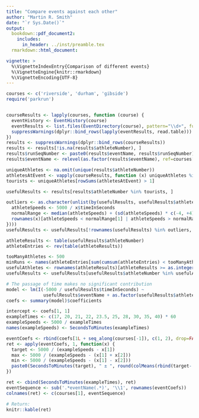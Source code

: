 ```yaml
---
title: "Compare events against each other"
author: "Martin R. Smith"
date: "`r Sys.Date()`"
output: 
  bookdown::pdf_document2:
    includes:
      in_header: ../inst/preamble.tex
  rmarkdown::html_document:

vignette: >
  %\VignetteIndexEntry{Comparison of different events}
  %\VignetteEngine{knitr::rmarkdown}
  %\VignetteEncoding{UTF-8}
---
```


```R
courses <- c('riverside', 'durham', 'gibside')
require('parkrun')


courseResults <- lapply(courses, function (course) {
  eventHistory <- EventHistory(course)
  eventResults <- list.files(EventDirectory(course), pattern="\\d+", full.names=TRUE)
  suppressWarnings(dplyr::bind_rows(lapply(eventResults, read.table)))
})
results <- suppressWarnings(dplyr::bind_rows(courseResults))
results <- results[!is.na(results$athleteNumber), ]
results$runSeqNumber <- paste0(results$eventName, results$runSeqNumber)
results$eventName <- relevel(as.factor(results$eventName), ref=courses[1])

uniqueAthletes <- na.omit(unique(results$athleteNumber))
athletesAtEvent <- vapply(courseResults, function (x) uniqueAthletes %in% x$athleteNumber, logical(length(uniqueAthletes)))
tourists <- uniqueAthletes[rowSums(athletesAtEvent) > 1]

usefulResults <- results[results$athleteNumber %in% tourists, ]

outliers <- as.character(unlist(by(usefulResults, usefulResults$athleteNumber, function(x) {
  athleteSpeeds <- 5000 / x$timeInSeconds
  normalRange <- median(athleteSpeeds) + (sd(athleteSpeeds) * c(-4, +4))
  rownames(x)[athleteSpeeds < normalRange[1] | athleteSpeeds > normalRange[2]]
})))
usefulResults <- usefulResults[!rownames(usefulResults) %in% outliers, ]

athleteResults <- table(usefulResults$athleteNumber)
athleteEntries <- rev(table(athleteResults))

tooManyAthletes <- 500
minRuns <- names(athleteEntries[sum(cumsum(athleteEntries) < tooManyAthletes)])
usefulAthletes <- rownames(athleteResults)[athleteResults >= as.integer(minRuns)]
usefulResults <- usefulResults[usefulResults$athleteNumber %in% usefulAthletes, ]

# The passage of time makes no significant contribution
model <- lm(I(-5000 / usefulResults$timeInSeconds) ~ 
              usefulResults$eventName + as.factor(usefulResults$athleteNumber))
coefs <- summary(model)$coefficients

intercept <- coefs[1, 1]
exampleTimes <- c(17, 20, 21, 22, 23.5, 25, 28, 30, 35, 40) * 60
exampleSpeeds <- 5000 / exampleTimes
names(exampleSpeeds) <- SecondsToMinutes(exampleTimes)

eventCoefs <- rbind(coefs[1L + seq_along(courses[-1]), c(1, 2), drop=FALSE])
ret <- apply(eventCoefs, 1, function(x) {
  target <- 5000 / (exampleSpeeds - x[1])
  max <- 5000 / (exampleSpeeds - (x[1] + x[2]))
  min <- 5000 / (exampleSpeeds - (x[1] - x[2]))
  paste0(SecondsToMinutes(target), " ± ", round(colMeans(rbind(target- min, max - target))), 's')
})

ret <- cbind(SecondsToMinutes(exampleTimes), ret)
eventSequence <- sub('.*eventName(.*)', '\\1', rownames(eventCoefs))
colnames(ret) <- c(courses[1], eventSequence)

# Return:
knitr::kable(ret)
```
